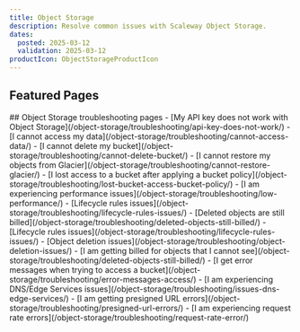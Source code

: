 ```yaml
---
title: Object Storage
description: Resolve common issues with Scaleway Object Storage.
dates:
  posted: 2025-03-12
  validation: 2025-03-12
productIcon: ObjectStorageProductIcon
---
```


<ProductHeader
  productName="Object Storage troubleshooting"
  productLogo="objectStorage"
  description="Resolve common issues with Scaleway Object Storage."
/>

## Featured Pages
<Grid>
    <Card
      title="Object Storage FAQ"
      description="General information on Object Storage"
      url="/object-storage/faq"
      label="See more"
    />
    <Card
      title="Bucket Policies Overview"
      description="Information and examples on Bucket policies."
      url="/object-storage/api-cli/bucket-policy/"
      label="See more"
    />
    <Card
      title="API calls list"
      description="List of supported API calls."
      url="/object-storage/api-cli/using-api-call-list/"
      label="See more"
    />
</Grid>
<Grid>
    <Card
      title="Optimize your Object Storage performance"
      description="Tips to optimize your deployment."
      url="/object-storage/reference-content/optimize-object-storage-performance/"
      label="See more"
    />
    <Card
      title="Amazon S3 and IAM permissions equivalence"
      description="Authorized operations per permissions set."
      url="/object-storage/reference-content/s3-iam-permissions-equivalence/"
      label="See more"
    />
    <Card
      title="Migrating data from one bucket to another"
      description="Transfer objects between two buckets."
      url="/object-storage/api-cli/migrating-buckets/"
      label="See more"
    />
</Grid>
## Object Storage troubleshooting pages

<LinksList>
- [My API key does not work with Object Storage](/object-storage/troubleshooting/api-key-does-not-work/)
- [I cannot access my data](/object-storage/troubleshooting/cannot-access-data/)
- [I cannot delete my bucket](/object-storage/troubleshooting/cannot-delete-bucket/)
- [I cannot restore my objects from Glacier](/object-storage/troubleshooting/cannot-restore-glacier/)
- [I lost access to a bucket after applying a bucket policy](/object-storage/troubleshooting/lost-bucket-access-bucket-policy/)
- [I am experiencing performance issues](/object-storage/troubleshooting/low-performance/)
- [Lifecycle rules issues](/object-storage/troubleshooting/lifecycle-rules-issues/)
- [Deleted objects are still billed](/object-storage/troubleshooting/deleted-objects-still-billed/)
- [Lifecycle rules issues](/object-storage/troubleshooting/lifecycle-rules-issues/)
- [Object deletion issues](/object-storage/troubleshooting/object-deletion-issues/)
- [I am getting billed for objects that I cannot see](/object-storage/troubleshooting/deleted-objects-still-billed/)
- [I get error messages when trying to access a bucket](/object-storage/troubleshooting/error-messages-access/)
- [I am experiencing DNS/Edge Services issues](/object-storage/troubleshooting/issues-dns-edge-services/)
- [I am getting presigned URL errors](/object-storage/troubleshooting/presigned-url-errors/)
- [I am experiencing request rate errors](/object-storage/troubleshooting/request-rate-error/)
</LinksList>
